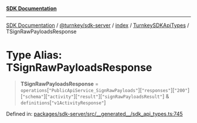 [**SDK Documentation**](../../../../../../README.mdx)

***

[SDK Documentation](../../../../../../packages.mdx) / [@turnkey/sdk-server](../../../../README.mdx) / [index](../../../README.mdx) / [TurnkeySDKApiTypes](../README.mdx) / TSignRawPayloadsResponse

# Type Alias: TSignRawPayloadsResponse

> **TSignRawPayloadsResponse** = `operations`\[`"PublicApiService_SignRawPayloads"`\]\[`"responses"`\]\[`"200"`\]\[`"schema"`\]\[`"activity"`\]\[`"result"`\]\[`"signRawPayloadsResult"`\] & `definitions`\[`"v1ActivityResponse"`\]

Defined in: [packages/sdk-server/src/\_\_generated\_\_/sdk\_api\_types.ts:745](https://github.com/tkhq/sdk/blob/078f5423e923fbd1d7fd39440402d7f01d09c3d0/packages/sdk-server/src/__generated__/sdk_api_types.ts#L745)
